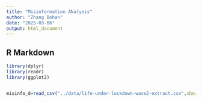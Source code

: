 ```yaml
---
title: "Misinformation ANalysis"
author: "Zhang Bohan"
date: "2025-03-06"
output: html_document
---
```


## R Markdown

```r
library(dplyr)
library(readr)
library(ggplot2)


misinfo_d=read_csv("../data/life-under-lockdown-wave2-extract.csv",show_col_types=FALSE)
```


```r

```

